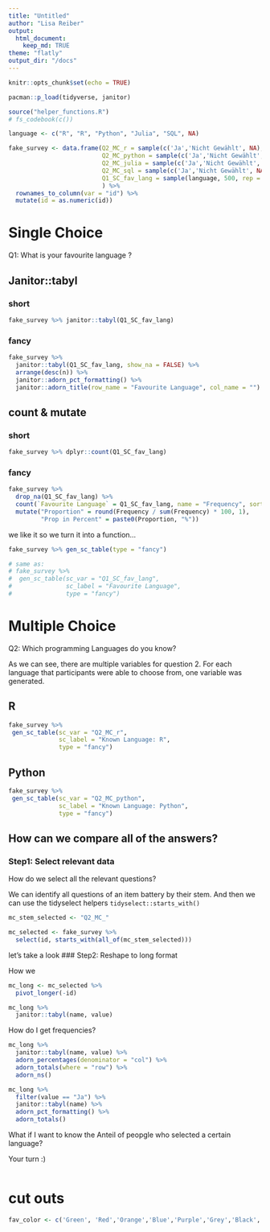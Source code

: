 ```yaml
---
title: "Untitled"
author: "Lisa Reiber"
output:
  html_document:
    keep_md: TRUE
theme: "flatly"
output_dir: "/docs"
---
```


```r
knitr::opts_chunk$set(echo = TRUE)
```

```r
pacman::p_load(tidyverse, janitor)

source("helper_functions.R")
# fs_codebook(c())
```

```r
language <- c("R", "R", "Python", "Julia", "SQL", NA)

fake_survey <- data.frame(Q2_MC_r = sample(c('Ja','Nicht Gewählt', NA), 500, rep = TRUE),
                          Q2_MC_python = sample(c('Ja','Nicht Gewählt', NA), 500, rep = TRUE), 
                          Q2_MC_julia = sample(c('Ja','Nicht Gewählt', NA), 500, rep = TRUE), 
                          Q2_MC_sql = sample(c('Ja','Nicht Gewählt', NA), 500, rep = TRUE), 
                          Q1_SC_fav_lang = sample(language, 500, rep = TRUE)
                          ) %>% 
  rownames_to_column(var = "id") %>% 
  mutate(id = as.numeric(id))

```

# Single Choice

Q1: What is your favourite language ?

## Janitor::tabyl

### short
```r
fake_survey %>% janitor::tabyl(Q1_SC_fav_lang) 
```

### fancy
```r
fake_survey %>% 
  janitor::tabyl(Q1_SC_fav_lang, show_na = FALSE) %>% 
  arrange(desc(n)) %>% 
  janitor::adorn_pct_formatting() %>% 
  janitor::adorn_title(row_name = "Favourite Language", col_name = "")
```

## count & mutate

### short
```r
fake_survey %>% dplyr::count(Q1_SC_fav_lang) 
```

### fancy
```r
fake_survey %>% 
  drop_na(Q1_SC_fav_lang) %>% 
  count(`Favourite Language` = Q1_SC_fav_lang, name = "Frequency", sort = TRUE) %>% 
  mutate("Proportion" = round(Frequency / sum(Frequency) * 100, 1),
         "Prop in Percent" = paste0(Proportion, "%"))
```

we like it so we turn it into a function...

```r
fake_survey %>% gen_sc_table(type = "fancy")

# same as:
# fake_survey %>% 
#  gen_sc_table(sc_var = "Q1_SC_fav_lang", 
#               sc_label = "Favourite Language", 
#               type = "fancy")
```

# Multiple Choice

Q2: Which programming Languages do you know?

As we can see, there are multiple variables for question 2. For each language that participants were able to choose from, one variable was generated.

## R
```r
fake_survey %>% 
 gen_sc_table(sc_var = "Q2_MC_r", 
              sc_label = "Known Language: R", 
              type = "fancy")
```
## Python

```r
fake_survey %>% 
 gen_sc_table(sc_var = "Q2_MC_python", 
              sc_label = "Known Language: Python", 
              type = "fancy")
```

## How can we compare all of the answers?

### Step1: Select relevant data

How do we select all the relevant questions?

We can identify all questions of an item battery by their stem. And then we can use the tidyselect helpers `tidyselect::starts_with()`

```r
mc_stem_selected <- "Q2_MC_"
```

```r
mc_selected <- fake_survey %>% 
  select(id, starts_with(all_of(mc_stem_selected))) 
```

let's take a look
### Step2: Reshape to long format

How we 
```r
mc_long <- mc_selected %>% 
  pivot_longer(-id)
```

```r
mc_long %>% 
  janitor::tabyl(name, value)
```

How do I get frequencies?

```r
mc_long %>% 
  janitor::tabyl(name, value) %>% 
  adorn_percentages(denominator = "col") %>% 
  adorn_totals(where = "row") %>% 
  adorn_ns()
```

```r
mc_long %>%
  filter(value == "Ja") %>% 
  janitor::tabyl(name) %>% 
  adorn_pct_formatting() %>% 
  adorn_totals()
```

What if I want to know the Anteil of peopgle who selected a certain language? 

Your turn :)
```r

```


# cut outs
```r
fav_color <- c('Green', 'Red','Orange','Blue','Purple','Grey','Black','Yellow','White','Lavender')
```